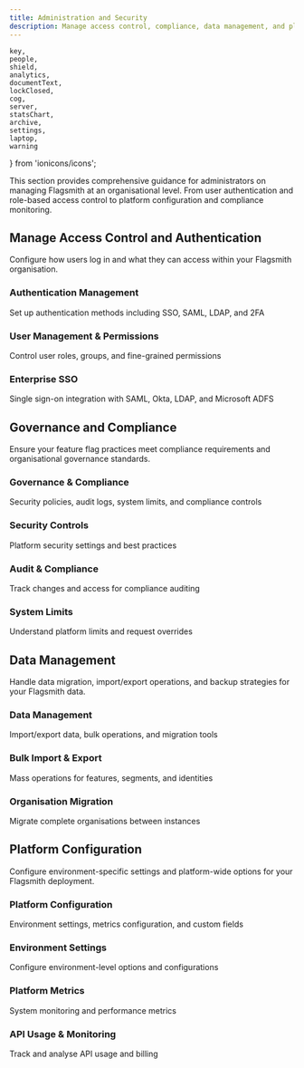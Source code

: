```yaml
---
title: Administration and Security
description: Manage access control, compliance, data management, and platform configuration
---
```


    key,
    people,
    shield,
    analytics,
    documentText,
    lockClosed,
    cog,
    server,
    statsChart,
    archive,
    settings,
    laptop,
    warning
} from 'ionicons/icons';

This section provides comprehensive guidance for administrators on managing Flagsmith at an organisational level. From user authentication and role-based access control to platform configuration and compliance monitoring.

## Manage Access Control and Authentication

Configure how users log in and what they can access within your Flagsmith organisation.

<div style={{display: 'grid', gap: '24px', gridTemplateColumns: 'repeat(auto-fit, minmax(300px, 1fr))', margin: '1rem 0'}}>

<Card>
  <div className="card-header flex-column">
    <div className="icon-container">
      <IonIcon icon={key} className="card-icon" />
    </div>
    <h3><Link to="/administration-and-security/access-control/">Authentication Management</Link></h3>
  </div>
  <p>Set up authentication methods including SSO, SAML, LDAP, and 2FA</p>
</Card>

<Card>
  <div className="card-header flex-column">
    <div className="icon-container">
      <IonIcon icon={people} className="card-icon" />
    </div>
    <h3><Link to="/administration-and-security/access-control/rbac">User Management & Permissions</Link></h3>
  </div>
  <p>Control user roles, groups, and fine-grained permissions</p>
</Card>

<Card>
  <div className="card-header flex-column">
    <div className="icon-container">
      <IonIcon icon={shield} className="card-icon" />
    </div>
    <h3><Link to="/administration-and-security/access-control/saml">Enterprise SSO</Link></h3>
  </div>
  <p>Single sign-on integration with SAML, Okta, LDAP, and Microsoft ADFS</p>
</Card>

</div>

## Governance and Compliance

Ensure your feature flag practices meet compliance requirements and organisational governance standards.

<div style={{display: 'grid', gap: '24px', gridTemplateColumns: 'repeat(auto-fit, minmax(300px, 1fr))', margin: '1rem 0'}}>

<Card>
  <div className="card-header flex-column">
    <div className="icon-container">
      <IonIcon icon={documentText} className="card-icon" />
    </div>
    <h3><Link to="/administration-and-security/governance-and-compliance/">Governance & Compliance</Link></h3>
  </div>
  <p>Security policies, audit logs, system limits, and compliance controls</p>
</Card>

<Card>
  <div className="card-header flex-column">
    <div className="icon-container">
      <IonIcon icon={lockClosed} className="card-icon" />
    </div>
    <h3><Link to="/administration-and-security/governance-and-compliance/security">Security Controls</Link></h3>
  </div>
  <p>Platform security settings and best practices</p>
</Card>

<Card>
  <div className="card-header flex-column">
    <div className="icon-container">
      <IonIcon icon={analytics} className="card-icon" />
    </div>
    <h3><Link to="/administration-and-security/governance-and-compliance/audit-logs">Audit & Compliance</Link></h3>
  </div>
  <p>Track changes and access for compliance auditing</p>
</Card>

<Card>
  <div className="card-header flex-column">
    <div className="icon-container">
      <IonIcon icon={warning} className="card-icon" />
    </div>
    <h3><Link to="/administration-and-security/governance-and-compliance/system-limits">System Limits</Link></h3>
  </div>
  <p>Understand platform limits and request overrides</p>
</Card>

</div>

## Data Management

Handle data migration, import/export operations, and backup strategies for your Flagsmith data.

<div style={{display: 'grid', gap: '24px', gridTemplateColumns: 'repeat(auto-fit, minmax(300px, 1fr))', margin: '1rem 0'}}>

<Card>
  <div className="card-header flex-column">
    <div className="icon-container">
      <IonIcon icon={archive} className="card-icon" />
    </div>
    <h3><Link to="/administration-and-security/data-management/">Data Management</Link></h3>
  </div>
  <p>Import/export data, bulk operations, and migration tools</p>
</Card>

<Card>
  <div className="card-header flex-column">
    <div className="icon-container">
      <IonIcon icon={statsChart} className="card-icon" />
    </div>
    <h3><Link to="/administration-and-security/data-management/bulk-import-and-export">Bulk Import & Export</Link></h3>
  </div>
  <p>Mass operations for features, segments, and identities</p>
</Card>

<Card>
  <div className="card-header flex-column">
    <div className="icon-container">
      <IonIcon icon={server} className="card-icon" />
    </div>
    <h3><Link to="/administration-and-security/data-management/organisations-import-export">Organisation Migration</Link></h3>
  </div>
  <p>Migrate complete organisations between instances</p>
</Card>

</div>

## Platform Configuration

Configure environment-specific settings and platform-wide options for your Flagsmith deployment.

<div style={{display: 'grid', gap: '24px', gridTemplateColumns: 'repeat(auto-fit, minmax(300px, 1fr))', margin: '1rem 0'}}>

<Card>
  <div className="card-header flex-column">
    <div className="icon-container">
      <IonIcon icon={cog} className="card-icon" />
    </div>
    <h3><Link to="/administration-and-security/platform-configuration/">Platform Configuration</Link></h3>
  </div>
  <p>Environment settings, metrics configuration, and custom fields</p>
</Card>

<Card>
  <div className="card-header flex-column">
    <div className="icon-container">
      <IonIcon icon={settings} className="card-icon" />
    </div>
    <h3><Link to="/administration-and-security/platform-configuration/environment-settings">Environment Settings</Link></h3>
  </div>
  <p>Configure environment-level options and configurations</p>
</Card>

<Card>
  <div className="card-header flex-column">
    <div className="icon-container">
      <IonIcon icon={analytics} className="card-icon" />
    </div>
    <h3><Link to="/administration-and-security/platform-configuration/metrics">Platform Metrics</Link></h3>
  </div>
  <p>System monitoring and performance metrics</p>
</Card>

<Card>
  <div className="card-header flex-column">
    <div className="icon-container">
      <IonIcon icon={statsChart} className="card-icon" />
    </div>
    <h3><Link to="/administration-and-security/billing-api-usage">API Usage & Monitoring</Link></h3>
  </div>
  <p>Track and analyse API usage and billing</p>
</Card>

</div>
